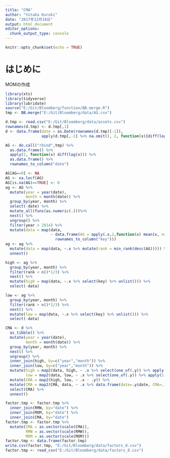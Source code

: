 ```yaml
---
title: "CMA"
author: "Yutaka Kuroki"
date: "2017年12月18日"
output: html_document
editor_options: 
  chunk_output_type: console
---
```


```r
knitr::opts_chunk$set(echo = TRUE)
```

# はじめに
MOMの作成

```r
library(xts)
library(tidyverse)
library(lubridate)
source("E:/Git/Bloomberg/function/BB.merge.R")
tmp <- BB.merge("E:/Git/Bloomberg/data/AG.csv")
```

```r
d.tmp <- read.csv("E:/Git/Bloomberg/data/assets.csv")
rownames(d.tmp) <- d.tmp[,1]
d <- data.frame(date = as.Date(rownames(d.tmp)[-1]),
                apply(d.tmp[,-1] %>% na.omit(), 2, function(x){diff(log(x))}))
```

```r
AG <- do.call("rbind",tmp) %>% 
  as.data.frame() %>% 
  apply(2, function(x) diff(log(x))) %>% 
  as.data.frame() %>% 
  rownames_to_column("date") 

AG[AG==0] <- NA
AG <- na.locf(AG)  
AG[is.na(AG)==TRUE] <- 0
ag <- AG %>% 
  mutate(year = year(date),
         month = month(date)) %>% 
  group_by(year, month) %>% 
  select(-date) %>% 
  mutate_all(funs(as.numeric(.)))%>% 
  nest() %>% 
  ungroup() %>% 
  filter(year > 2014) %>% 
  mutate(data = map(data, 
                    ~ data.frame(AG = apply(.x,2,function(x) mean(x, na.rm=TRUE))) %>% 
                      rownames_to_column("key")))
ag <- ag %>% 
  mutate(data = map(data, ~.x %>% mutate(rank = min_rank(desc(AG))))) %>% 
  unnest() 

high <- ag %>% 
  group_by(year, month) %>% 
  filter(rank < n()*1/3) %>% 
  nest() %>% 
  mutate(high = map(data, ~.x %>% select(key) %>% unlist())) %>% 
  select(-data)

low <- ag %>% 
  group_by(year, month) %>% 
  filter(rank > n()*2/3) %>% 
  nest() %>% 
  mutate(low = map(data, ~.x %>% select(key) %>% unlist())) %>%  
  select(-data)
```

```r
CMA <- d %>% 
  as_tibble() %>% 
  mutate(year = year(date),
         month = month(date)) %>% 
  group_by(year, month) %>% 
  nest() %>% 
  ungroup() %>% 
  inner_join(high, by=c("year","month")) %>% 
  inner_join(low, by=c("year","month")) %>% 
  mutate(high = map2(data, high, ~ .x %>% select(one_of(.y)) %>% apply(1, function(x) mean(x,na.rm=TRUE))),
         low = map2(data, low, ~ .x %>% select(one_of(.y)) %>% apply(1, function(x) mean(x,na.rm=TRUE)))) %>% 
  mutate(CMA = map2(high, low, ~ .x - .y)) %>% 
  mutate(CMA = map2(CMA, data, ~ .x %>% data.frame(date=.y$date, CMA=.))) %>% 
  select(CMA) %>% 
  unnest()
```


```r
factor.tmp <- factor.tmp %>% 
  inner_join(RMW, by="date") %>% 
  inner_join(MOM, by="date") %>% 
  inner_join(CMA, by="date")
factor.tmp <- factor.tmp %>% 
  mutate(CMA = as.vector(scale(CMA)),
         RMW = as.vector(scale(RMW)),
         MOM = as.vector(scale(MOM)))
factor.tmp <- data.frame(factor.tmp)
write.csv(factor.tmp, "E:/Git/Bloomberg/data/factors_8.csv")
factor.tmp <- read_csv("E:/Git/Bloomberg/data/factors_8.csv")
```

